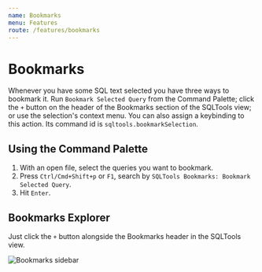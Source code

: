 ```yaml
---
name: Bookmarks
menu: Features
route: /features/bookmarks
---
```


# Bookmarks

Whenever you have some SQL text selected you have three ways to bookmark it. Run `Bookmark Selected Query` from the Command Palette; click the `+` button on the header of the Bookmarks section of the SQLTools view; or use the selection's context menu.
You can also assign a keybinding to this action. Its command id is `sqltools.bookmarkSelection`.

## Using the Command Palette

1. With an open file, select the queries you want to bookmark.
2. Press `Ctrl/Cmd+Shift+p` or `F1`, search by `SQLTools Bookmarks: Bookmark Selected Query`.
3. Hit `Enter`.

## Bookmarks Explorer

Just click the `+` button alongside the Bookmarks header in the SQLTools view.

![Bookmarks sidebar](https://raw.githubusercontent.com/mtxr/vscode-sqltools/master/docs/assets/bookmarks.sidebar.png)


